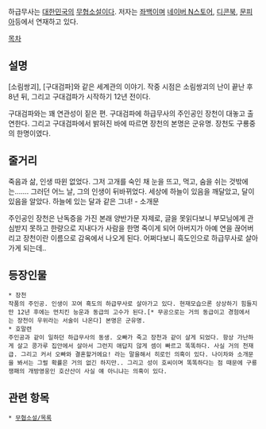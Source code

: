 하급무사는 [[대한민국]]의 [[무협소설]]이다. 저자는 [[좌백]]이며 [http://nstore.naver.com/novel/detail.nhn?productNo=1353005 네이버 N스토어], [http://www.dconbook.com/dconbook/book.php?target=99074 디콘북], [http://novel.munpia.com/22628 문피아]등에서 연재하고 있다.

[[목차]]
== 설명 ==
[소림쌍괴], [구대검파]와 같은 세계관의 이야기. 작중 시점은 소림쌍괴의 난이 끝난 후 8년 뒤, 그리고 구대검파가 시작하기 12년 전이다.

구대검파와는 꽤 연관성이 짙은 편. 구대검파에 하급무사의 주인공인 장천이 대놓고 출연한다. 그리고 구대검파에서 밝혀진 바에 따르면 장천의 본명은 군유명. 장천도 구룡중의 한명이였다.

== 줄거리 ==
죽음과 삶, 인생 따윈 없었다. 
그저 고개를 숙인 채 눈을 뜨고, 먹고, 숨을 쉬는 것밖에는……. 
그러던 어느 날, 그의 인생이 뒤바뀌었다. 
세상에 하늘이 있음을 깨달았고, 달이 있음을 알았다. 
하늘에 있는 달과 같은 그녀! 
- 소개문

주인공인 장천은 난독증을 가진 본래 양반가문 자제로, 글을 못읽다보니 부모님에게 관심받지 못하고 한량으로 지내다가 사람을 한명 죽이게 되어 아버지가 아예 연을 끊어버리고  장천이란 이름으로 감옥에서 나오게 된다. 어쩌다보니 흑도인으로 하급무사로 살아가게 되는데..

== 등장인물 ==
 * 장천
 작품의 주인공. 인생이 꼬여 흑도의 하급무사로 살아가고 있다. 현재모습으론 상상하기 힘들지만 12년 후에는 먼치킨 능운과 동급의 고수가 된다.[* 무공으로는 거의 동급이고 경험에서는 장천이 우위라는 서술이 나온다] 본명은 군유명.
 * 호말련
 주인공과 같이 일하던 하급무사의 동생. 오빠가 죽고 장천과 같이 살게 되었다. 항상 가난하게 살고 콩가루 집안에서 살아서 그런지 애답지 않게 셈이 빠르고 똑똑하다. 사실 거의 천재급. 그리고 커서 오빠와 결혼할거에요! 라는 말을해서 히로인 의혹이 있다. 나이차와 소개문을 봐서는 그럴 확률은 거의 없긴 하지만.. 그리고 성이 호씨이며 똑똑하다는 점 때문에 구룡쟁패의 개방영웅인 호산산이 사실 얘 아니냐는 의혹이 있다.

== 관련 항목 ==
 * [[무협소설/목록]]

